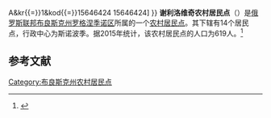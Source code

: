 {{Infobox Settlement
| official_name = 谢利洛维奇农村居民点
| native_name = Селиловичское сельское поселение
| settlement_type = [[农村居民点|农村居民点]]
| subdivision_type = [[国家|国家]]
| subdivision_type1 = [[州_(俄罗斯)|州]]
| subdivision_type2 = [[区_(苏联)|区]]
| subdivision_name = {{RUS}}
| subdivision_name1 = [[布良斯克州|布良斯克州]]
| subdivision_name2 = [[罗格涅季诺区|罗格涅季诺区]]
| seat_type = 行政中心
| seat = 斯诺波季
| population_as_of=2015
| population_footnotes = <ref name=stat />
| population_total = 619
| coordinates_display = inline,title
| latd =  | latm =  | lats =  | latNS = N
| longd =  | longm =  | longs =  | longEW = E
| timezone = [[莫斯科时间|MSK]]
| utc_offset = +3
| blank_name = [[俄罗斯市政土地区划代码|OKTMO编码]]
| blank_info = [http://classif.spb.ru/classificators/view/tma.php?st{{=}}A&kr{{=}}1&kod{{=}}15646424 15646424]
}}
'''谢利洛维奇农村居民点'''（{{lang-ru|Селиловичское сельское поселение}}）是[[俄罗斯联邦|俄罗斯联邦]][[布良斯克州|布良斯克州]][[罗格涅季诺区|罗格涅季诺区]]所属的一个[[农村居民点|农村居民点]]。其下辖有14个居民点，行政中心为斯诺波季。据2015年统计，该农村居民点的人口为619人。<ref name=stat>{{cite web | url = http://www.gks.ru/free_doc/doc_2015/bul_dr/mun_obr2015.rar | title = Численность населения Российской Федерации по муниципальным образованиям на 1 января 2015 года | accessdate = 2015-08-06 | archiveurl = https://www.webcitation.org/6aaNzOlFO?url=http://www.gks.ru/free_doc/doc_2015/bul_dr/mun_obr2015.rar | archivedate = 2015-08-06 | language = ru | deadurl = yes }}</ref>

== 参考文献 ==
{{reflist}}

{{Russia-stub}}

[[Category:布良斯克州农村居民点|Category:布良斯克州农村居民点]]